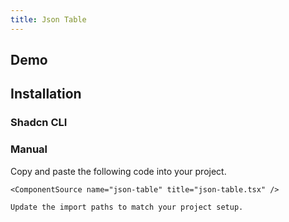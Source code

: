 ```yaml
---
title: Json Table
---
```


## Demo

<ComponentPreview name="json-table-demo" />

## Installation

### Shadcn CLI

<ComponentInstall command="npx shadcn@latest add https://laviecn.vercel.app/r/json-table.json" />

### Manual

<Steps>
  <Step>
    Copy and paste the following code into your project.

    <ComponentSource name="json-table" title="json-table.tsx" />

  </Step>
  <Step>

    Update the import paths to match your project setup.

  </Step>
</Steps>
